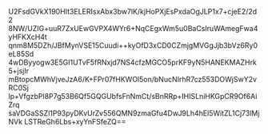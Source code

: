 U2FsdGVkX190HIt3ELERIsxAbx3bw7lK/kjHoPXjEsPxdaOgJLP1x7+cjeE2/2d2
8NW/UZIG+uuR7ZxUEwGVPX4WYr6+NqCEgxWm5u0BaCsIruWAmegFwa4yHFKXcH4t
qnm8M5DZh/JBfMynVSE15Cuudi++kyOfD3xCD0CZmjgMVGgJjb3bVz6Ry0eL85Sd
4wDByyogw3E5GI1UTvF5fRNxjd7NS4cfzMGCO5prKF9yN5HANEKMAZHrk5+jsjIr
mBtopcMWhVjveJzA6/K+FPr07fHKWOl5on/bNucNIrhR7cz553DOWjSwY2vRC0Sj
lp+VfgzbPl8P7g53B6Qf5GQGUbfsFnNmCt/sBnRRp+IHISLniHKGpCR9Of6AiZrq
saVDGaSSZl1P93pyDKvUrZv556QMN9zmaGfu4DwJ9Lh4hEl5WitZL1Cj73lMjNVk
LSTReGh6Lbs+xyYnFSfeZQ==
